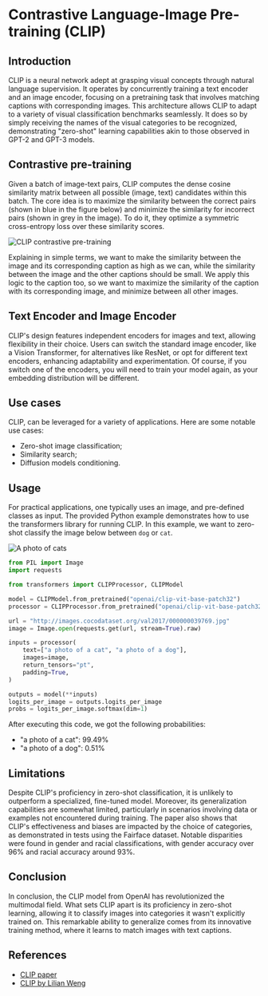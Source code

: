# Contrastive Language-Image Pre-training (CLIP)

## Introduction

CLIP is a neural network adept at grasping visual concepts through natural language supervision. It operates by concurrently training a text encoder and an image encoder, focusing on a pretraining task that involves matching captions with corresponding images. This architecture allows CLIP to adapt to a variety of visual classification benchmarks seamlessly. It does so by simply receiving the names of the visual categories to be recognized, demonstrating "zero-shot" learning capabilities akin to those observed in GPT-2 and GPT-3 models.

## Contrastive pre-training

Given a batch of image-text pairs, CLIP computes the dense cosine similarity matrix between all possible (image, text) candidates within this batch. The core idea is to maximize the similarity between the correct pairs (shown in blue in the figure below) and minimize the similarity for incorrect pairs (shown in grey in the image). To do it, they optimize a symmetric cross-entropy loss over these similarity scores. 

![CLIP contrastive pre-training](https://images.openai.com/blob/fbc4f633-9ad4-4dc2-bd94-0b6f1feee22f/overview-a.svg)

Explaining in simple terms, we want to make the similarity between the image and its corresponding caption as high as we can, while the similarity between the image and the other captions should be small. We apply this logic to the caption too, so we want to maximize the similarity of the caption with its corresponding image, and minimize between all other images.

## Text Encoder and Image Encoder

CLIP's design features independent encoders for images and text, allowing flexibility in their choice. Users can switch the standard image encoder, like a Vision Transformer, for alternatives like ResNet, or opt for different text encoders, enhancing adaptability and experimentation. Of course, if you switch one of the encoders, you will need to train your model again, as your embedding distribution will be different.

## Use cases
CLIP, can be leveraged for a variety of applications. Here are some notable use cases:

- Zero-shot image classification;
- Similarity search;
- Diffusion models conditioning.

## Usage

For practical applications, one typically uses an image, and pre-defined classes as input. The provided Python example demonstrates how to use the transformers library for running CLIP. In this example, we want to zero-shot classify the image below between `dog` or `cat`.

![A photo of cats](http://images.cocodataset.org/val2017/000000039769.jpg)

```python
from PIL import Image
import requests

from transformers import CLIPProcessor, CLIPModel

model = CLIPModel.from_pretrained("openai/clip-vit-base-patch32")
processor = CLIPProcessor.from_pretrained("openai/clip-vit-base-patch32")

url = "http://images.cocodataset.org/val2017/000000039769.jpg"
image = Image.open(requests.get(url, stream=True).raw)

inputs = processor(
    text=["a photo of a cat", "a photo of a dog"],
    images=image,
    return_tensors="pt",
    padding=True,
)

outputs = model(**inputs)
logits_per_image = outputs.logits_per_image
probs = logits_per_image.softmax(dim=1)
```

After executing this code, we got the following probabilities:
- "a photo of a cat": 99.49%
- "a photo of a dog": 0.51% 

## Limitations

Despite CLIP's proficiency in zero-shot classification, it is unlikely to outperform a specialized, fine-tuned model. Moreover, its generalization capabilities are somewhat limited, particularly in scenarios involving data or examples not encountered during training.
The paper also shows that CLIP's effectiveness and biases are impacted by the choice of categories, as demonstrated in tests using the Fairface dataset. Notable disparities were found in gender and racial classifications, with gender accuracy over 96% and racial accuracy around 93%.

## Conclusion

In conclusion, the CLIP model from OpenAI has revolutionized the multimodal field. What sets CLIP apart is its proficiency in zero-shot learning, allowing it to classify images into categories it wasn't explicitly trained on. This remarkable ability to generalize comes from its innovative training method, where it learns to match images with text captions.

## References

- [CLIP paper](https://arxiv.org/abs/2103.00020)
- [CLIP by Lilian Weng](https://lilianweng.github.io/posts/2021-05-31-contrastive/#clip)